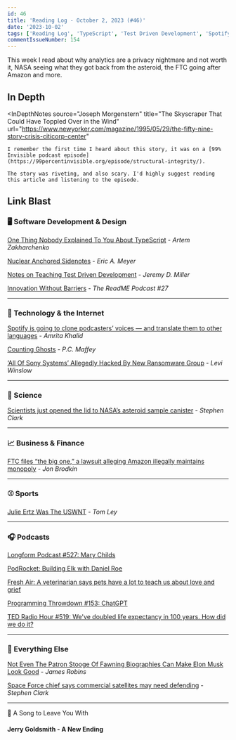 ```yaml
---
id: 46
title: 'Reading Log - October 2, 2023 (#46)'
date: '2023-10-02'
tags: ['Reading Log', 'TypeScript', 'Test Driven Development', 'Spotify', 'NASA', 'Analytics', 'Amazon']
commentIssueNumber: 154
---
```


This week I read about why analytics are a privacy nightmare and not worth it, NASA seeing what they got back from the asteroid, the FTC going after Amazon and more.

## In Depth

<InDepthNotes
    source="Joseph Morgenstern"
    title="The Skyscraper That Could Have Toppled Over in the Wind"
    url="https://www.newyorker.com/magazine/1995/05/29/the-fifty-nine-story-crisis-citicorp-center"
>
    I remember the first time I heard about this story, it was on a [99% Invisible podcast episode](https://99percentinvisible.org/episode/structural-integrity/).

    The story was riveting, and also scary. I'd highly suggest reading this article and listening to the episode.
</InDepthNotes>

## Link Blast

### 🖥 Software Development & Design

[One Thing Nobody Explained To You About TypeScript](https://redd.one/blog/one-thing-nobody-explained-to-you-about-typescript) - *Artem Zakharchenko*

[Nuclear Anchored Sidenotes](https://meyerweb.com/eric/thoughts/2023/09/12/nuclear-anchored-sidenotes/) - *Eric A. Meyer*

[Notes on Teaching Test Driven Development](https://jeremydmiller.com/2023/09/14/notes-on-teaching-test-driven-development/) - *Jeremy D. Miller*

[Innovation Without Barriers](https://github.com/readme/podcast/accessible-software-development) - *The ReadME Podcast #27*

---

### 📡 Technology & the Internet

[Spotify is going to clone podcasters’ voices — and translate them to other languages](https://www.theverge.com/2023/9/25/23888009/spotify-podcast-translation-voice-replication-open-ai) - *Amrita Khalid*

[Counting Ghosts](https://pcmaffey.com/counting-ghosts) - *P.C. Maffey*

[‘All Of Sony Systems’ Allegedly Hacked By New Ransomware Group](https://kotaku.com/sony-playstation-hack-breach-ransomware-ransomed-vc-1850870993) - *Levi Winslow*

---

### 🔬 Science

[Scientists just opened the lid to NASA’s asteroid sample canister](https://arstechnica.com/space/2023/09/scientists-get-first-glimpse-of-samples-returned-from-asteroid/) - *Stephen Clark*

---

### 📈 Business & Finance

[FTC files “the big one,” a lawsuit alleging Amazon illegally maintains monopoly](https://arstechnica.com/tech-policy/2023/09/ftc-files-the-big-one-a-lawsuit-alleging-amazon-illegally-maintains-monopoly/) - *Jon Brodkin*

---

### ⚾️ Sports

[Julie Ertz Was The USWNT](https://defector.com/julie-ertz-was-the-uswnt) - *Tom Ley*

---

### 🎧 Podcasts

[Longform Podcast #527: Mary Childs](https://longform.org/player/longform-podcast-527-mary-childs)

[PodRocket: Building Elk with Daniel Roe](https://podrocket.logrocket.com/elk)

[Fresh Air: A veterinarian says pets have a lot to teach us about love and grief](https://www.npr.org/sections/health-shots/2023/03/13/1162585010/this-veterinarian-says-pets-have-a-lot-to-teach-us-about-love-and-grief)

[Programming Throwdown #153: ChatGPT](https://www.programmingthrowdown.com/episodes/153-chatgpt/)

[TED Radio Hour #519: We've doubled life expectancy in 100 years. How did we do it?](https://www.npr.org/2023/03/09/1162156179/weve-doubled-life-expectancy-in-100-years-how-did-we-do-it)

---

### 🎒 Everything Else

[Not Even The Patron Stooge Of Fawning Biographies Can Make Elon Musk Look Good](https://defector.com/not-even-the-patron-stooge-of-fawning-biographies-can-make-elon-musk-look-good) - *James Robins*

[Space Force chief says commercial satellites may need defending](https://arstechnica.com/space/2023/09/space-force-chief-foresees-role-in-protecting-commercial-satellites/) - *Stephen Clark*

---

🎵 A Song to Leave You With

#### Jerry Goldsmith - A New Ending

<YouTubeEmbed id="0fTTL5Wv2ug" title="Jerry Goldsmith - A New Ending" />
